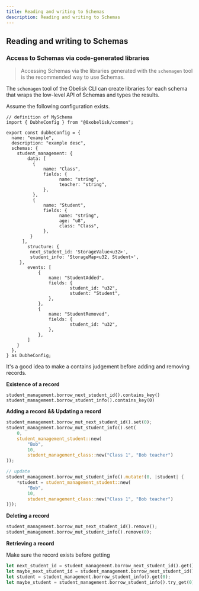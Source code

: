 ```yaml
---
title: Reading and writing to Schemas
description: Reading and writing to Schemas
---
```


## Reading and writing to Schemas

### Access to Schemas via code-generated libraries

> Accessing Schemas via the libraries generated with the `schemagen` tool is the recommended way to use Schemas.

The `schemagen` tool of the Obelisk CLI can create libraries for each schema that wraps the low-level API of Schemas and types the results.

Assume the following configuration exists.

```tsx
// definition of MySchema
import { DubheConfig } from "@0xobelisk/common";

export const dubheConfig = {
  name: "example",
  description: "example desc",
  schemas: {
    student_management: {
        data: [
          {
              name: "Class",
              fields: {
                    name: "string",
                    teacher: "string",
              },
          },
          {
              name: "Student",
              fields: {
                    name: "string",
                    age: "u8",
                    class: "Class",
              },
         }
      ],
        structure: {
         next_student_id: 'StorageValue<u32>',
         student_info: 'StorageMap<u32, Student>',
     },
        events: [
            {
                name: "StudentAdded",
                fields: {
                        student_id: "u32",
                        student: "Student",
                },
            },
            {
                name: "StudentRemoved",
                fields: {
                        student_id: "u32",
                },
            },
        ]
    }
  },
} as DubheConfig;
```

It's a good idea to make a contains judgement before adding and removing records.

**Existence of a record**

```sui move
student_management.borrow_next_student_id().contains_key()
student_management.borrow_student_info().contains_key(0)
```

**Adding a record && Updating a record**

```rust
student_management.borrow_mut_next_student_id().set(0);
student_management.borrow_mut_student_info().set(
    0,
    student_management_student::new(
        "Bob",
        10,
        student_management_class::new("Class 1", "Bob teacher")
));

// update
student_management.borrow_mut_student_info().mutate!(0, |student| {
    *student = student_management_student::new(
        "Bob",
        10,
        student_management_class::new("Class 1", "Bob teacher")
)});
```

**Deleting a record**

```rust
student_management.borrow_mut_next_student_id().remove();
student_management.borrow_mut_student_info().remove(0);
```

**Retrieving a record**

Make sure the record exists before getting

```rust
let next_student_id = student_management.borrow_next_student_id().get();
let maybe_next_student_id = student_management.borrow_next_student_id().try_get();
let student = student_management.borrow_student_info().get(0);
let maybe_student = student_management.borrow_student_info().try_get(0);
```
